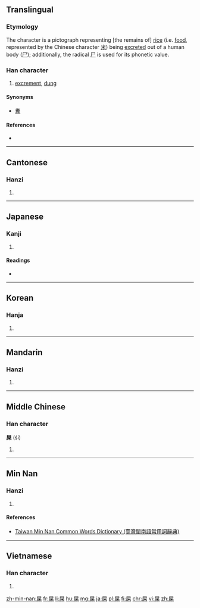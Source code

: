 ==Translingual==

===Etymology===
The character is a pictograph representing [the remains of] [[rice]] (i.e. [[food]], represented by the Chinese character [[米]]) being [[excreted]] out of a human body ([[尸]]); additionally, the radical [[尸]] is used for its phonetic value.

===Han character===
{{Han char|rn=44|rad=尸|as=06|sn=9|four=7729<sub>4</sub>|canj=尸火木 (SFD)|ids=⿸[[尸]][[米]]}}

# [[excrement]], [[dung]]

====Synonyms====
* [[糞]]

====References====
* {{Han ref|kx=0301.250|dkj=07689|dj=0598.150|hdz=20973.060|uh=5C4E|ud=23630|bh=ABCB|bd=43979}}

----

==Cantonese==

===Hanzi===
{{yue-hanzi|jyut=[[hei1]], [[si2]]|y=hei1, si2}}

# {{defn|lang=yue|sort=尸06}}

----

==Japanese==

===Kanji===
{{ja-kanji|grade=|rs=尸06}}

# {{defn|lang=ja|sort=尸06}}

====Readings====
* {{ja-readings|on=[[し]] (shi), [[き]] (ki)|kun=[[くそ]] (kuso)}}

----

==Korean==

===Hanja===
{{ko-hanja|hangeul=시|rv=si|mr=si}}

# {{defn|lang=ko|sort=尸06}}

----

==Mandarin==

===Hanzi===
{{cmn-hanzi|pin=[[shǐ]] ([[shi3]])|wg=shih<sup>3</sup>}}

# {{defn|lang=cmn|sort=尸06}}

----

==Middle Chinese==

===Han character===
'''屎''' (śí)

# {{defn|ltc}}

----

==Min Nan==

===Hanzi===
{{nan-hanzi|tlpa=[[sú]] (su<sup>2</sup>), [[sái]] (sai<sup>2</sup>)}}

# {{defn|lang=nan|sort=尸06}}

====References====
*[http://twblg.dict.edu.tw/holodict_new/result_detail.jsp?n_no=4871&curpage=2&sample=%E5%B1%8E&radiobutton=1&querytarget=1&limit=20&pagenum=3&rowcount=51 Taiwan Min Nan Common Words Dictionary (臺灣閩南語常用詞辭典)]

----

==Vietnamese==

===Han character===
{{vi-hantu|[[thỉ]], [[xái]]|rs=尸06}}

# {{defn|lang=vi|sort=尸06}}

[[zh-min-nan:屎]]
[[fr:屎]]
[[li:屎]]
[[hu:屎]]
[[mg:屎]]
[[ja:屎]]
[[pl:屎]]
[[fi:屎]]
[[chr:屎]]
[[vi:屎]]
[[zh:屎]]